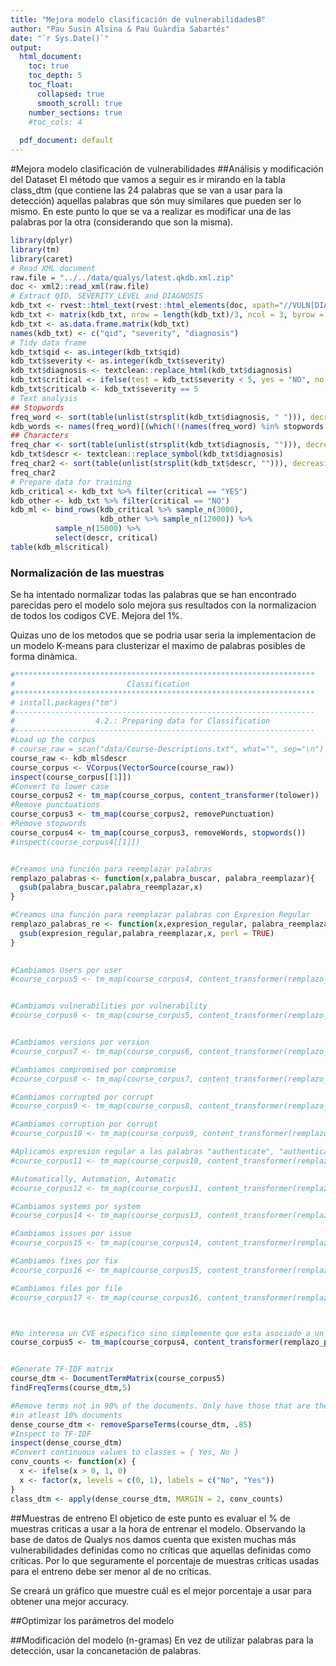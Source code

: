 ```yaml
---
title: "Mejora modelo clasificación de vulnerabilidadesB"
author: "Pau Susin Alsina & Pau Guàrdia Sabartés"
date: "`r Sys.Date()`"
output:
  html_document: 
    toc: true
    toc_depth: 5
    toc_float:
      collapsed: true
      smooth_scroll: true
    number_sections: true
    #toc_cols: 4
    
  pdf_document: default
---
```


#Mejora modelo clasificación de vulnerabilidades
##Análisis y modificación del Dataset
El método que vamos a seguir es ir mirando en la tabla class_dtm (que contiene las 24 palabras que se van a usar para la detección) aquellas palabras que són muy similares que pueden ser lo mismo.
En este punto lo que se va a realizar es modificar una de las palabras por la otra (considerando que son la misma).

```r
library(dplyr)
library(tm)
library(caret)
# Read XML document
raw.file = "../../data/qualys/latest.qkdb.xml.zip"
doc <- xml2::read_xml(raw.file)
# Extract QID, SEVERITY_LEVEL and DIAGNOSIS
kdb_txt <- rvest::html_text(rvest::html_elements(doc, xpath="//VULN[DIAGNOSIS]/*[self::QID or self::SEVERITY_LEVEL or self::DIAGNOSIS]"))
kdb_txt <- matrix(kdb_txt, nrow = length(kdb_txt)/3, ncol = 3, byrow = TRUE)
kdb_txt <- as.data.frame.matrix(kdb_txt)
names(kdb_txt) <- c("qid", "severity", "diagnosis")
# Tidy data frame
kdb_txt$qid <- as.integer(kdb_txt$qid)
kdb_txt$severity <- as.integer(kdb_txt$severity)
kdb_txt$diagnosis <- textclean::replace_html(kdb_txt$diagnosis)
kdb_txt$critical <- ifelse(test = kdb_txt$severity < 5, yes = "NO", no = "YES")
kdb_txt$criticalb <- kdb_txt$severity == 5
# Text analysis
## Stopwords
freq_word <- sort(table(unlist(strsplit(kdb_txt$diagnosis, " "))), decreasing = TRUE)
kdb_words <- names(freq_word)[(which(!(names(freq_word) %in% stopwords::stopwords())))]
## Characters
freq_char <- sort(table(unlist(strsplit(kdb_txt$diagnosis, ""))), decreasing = TRUE)
kdb_txt$descr <- textclean::replace_symbol(kdb_txt$diagnosis)
freq_char2 <- sort(table(unlist(strsplit(kdb_txt$descr, ""))), decreasing = TRUE)
freq_char2
# Prepare data for training
kdb_critical <- kdb_txt %>% filter(critical == "YES")
kdb_other <- kdb_txt %>% filter(critical == "NO")
kdb_ml <- bind_rows(kdb_critical %>% sample_n(3000),
                    kdb_other %>% sample_n(12000)) %>%
          sample_n(15000) %>%
          select(descr, critical)
table(kdb_ml$critical)

```

### Normalización de las muestras

Se ha intentado normalizar todas las palabras que se han encontrado parecidas pero el modelo solo mejora sus resultados con la normalizacion de todos los codigos CVE. Mejora del 1%.

Quizas uno de los metodos que se podria usar seria la implementacion de un modelo K-means para clusterizar el maximo de palabras posibles de forma dinàmica. 

```r
#*******************************************************************
#                         Classification
#*******************************************************************
# install.packages("tm")
#-------------------------------------------------------------------
#                  4.2.: Preparing data for Classification
#-------------------------------------------------------------------
#Load up the corpus
# course_raw = scan("data/Course-Descriptions.txt", what="", sep="\n")
course_raw <- kdb_ml$descr
course_corpus <- VCorpus(VectorSource(course_raw))
inspect(course_corpus[[1]])
#Convert to lower case
course_corpus2 <- tm_map(course_corpus, content_transformer(tolower))
#Remove punctuations
course_corpus3 <- tm_map(course_corpus2, removePunctuation)
#Remove stopwords
course_corpus4 <- tm_map(course_corpus3, removeWords, stopwords())
#inspect(course_corpus4[[1]])


#Creamos una función para reemplazar palabras
remplazo_palabras <- function(x,palabra_buscar, palabra_reemplazar){
  gsub(palabra_buscar,palabra_reemplazar,x)
}

#Creamos una función para reemplazar palabras con Expresion Regular
remplazo_palabras_re <- function(x,expresion_regular, palabra_reemplazar){
  gsub(expresion_regular,palabra_reemplazar,x, perl = TRUE)
}

  
#Cambiamos Users por user
#course_corpus5 <- tm_map(course_corpus4, content_transformer(remplazo_palabras),palabra_buscar="users",palabra_reemplazar="user")


#Cambiamos vulnerabilities por vulnerability
#course_corpus6 <- tm_map(course_corpus5, content_transformer(remplazo_palabras),palabra_buscar="vulnerabilities",palabra_reemplazar="vulnerability")


#Cambiamos versions por version
#course_corpus7 <- tm_map(course_corpus6, content_transformer(remplazo_palabras),palabra_buscar="versions",palabra_reemplazar="version")

#Cambiamos compromised por compromise
#course_corpus8 <- tm_map(course_corpus7, content_transformer(remplazo_palabras),palabra_buscar="compromised",palabra_reemplazar="compromise")

#Cambiamos corrupted por corrupt
#course_corpus9 <- tm_map(course_corpus8, content_transformer(remplazo_palabras),palabra_buscar="corrupted",palabra_reemplazar="corrupt")

#Cambiamos corruption por corrupt
#course_corpus10 <- tm_map(course_corpus9, content_transformer(remplazo_palabras),palabra_buscar="corruption",palabra_reemplazar="corrupt")

#Aplicamos expresion regular a las palabras "authenticate", "authenticated", "authenticating", "authentication" y las agrupamos a authenticate
#course_corpus11 <- tm_map(course_corpus10, content_transformer(remplazo_palabras_re),expresion_regular="\\bauthentic\\w*\\b",palabra_reemplazar="authenticate")

#Automatically, Automation, Automatic
#course_corpus12 <- tm_map(course_corpus11, content_transformer(remplazo_palabras_re),expresion_regular="\\bautomati\\w*\\b",palabra_reemplazar="automatic")

#Cambiamos systems por system
#course_corpus14 <- tm_map(course_corpus13, content_transformer(remplazo_palabras),palabra_buscar="systems",palabra_reemplazar="system")

#Cambiamos issues por issue
#course_corpus15 <- tm_map(course_corpus14, content_transformer(remplazo_palabras),palabra_buscar="issues",palabra_reemplazar="issue")

#Cambiamos fixes por fix
#course_corpus16 <- tm_map(course_corpus15, content_transformer(remplazo_palabras),palabra_buscar="fixes",palabra_reemplazar="fix")

#Cambiamos files por file
#course_corpus17 <- tm_map(course_corpus16, content_transformer(remplazo_palabras),palabra_buscar="files",palabra_reemplazar="file")



#No interesa un CVE especifico sino simplemente que esta asociado a un CVE.
course_corpus5 <- tm_map(course_corpus4, content_transformer(remplazo_palabras_re),expresion_regular="\\bcve\\w*\\b",palabra_reemplazar="cve_id")


#Generate TF-IDF matrix
course_dtm <- DocumentTermMatrix(course_corpus5)
findFreqTerms(course_dtm,5)

#Remove terms not in 90% of the documents. Only have those that are there
#in atleast 10% documents
dense_course_dtm <- removeSparseTerms(course_dtm, .85)
#Inspect to TF-IDF
inspect(dense_course_dtm)
#Convert continuous values to classes = { Yes, No }
conv_counts <- function(x) {
  x <- ifelse(x > 0, 1, 0)
  x <- factor(x, levels = c(0, 1), labels = c("No", "Yes"))
}
class_dtm <- apply(dense_course_dtm, MARGIN = 2, conv_counts)
```


##Muestras de entreno
El objetico de este punto es evaluar el % de muestras criticas a usar a la hora de entrenar el modelo.
Observando la base de datos de Qualys nos damos cuenta que existen muchas más vulnerabilidades definidas como no críticas que aquellas definidas como críticas. Por lo que seguramente el porcentaje de muestras críticas usadas para el entreno debe ser menor al de no críticas.

Se creará un gráfico que muestre cuál es el mejor porcentaje a usar para obtener una mejor accuracy.



##Optimizar los parámetros del modelo

##Modificación del modelo (n-gramas)
En vez de utilizar palabras para la detección, usar la concanetación de palabras.
